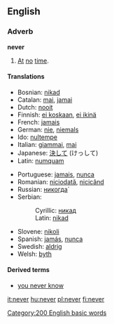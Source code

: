 ==English==
===Adverb===
'''never'''

#[[at|At]] [[no]] [[time]].

====Translations====
{{top}}
*Bosnian: [[nikad#Bosnian|nikad]]
*Catalan: [[mai]], [[jamai]]
*Dutch: [[nooit]]
*Finnish: [[ei koskaan]], [[ei ikinä]]
*French: [[jamais]]
*German: [[nie]], [[niemals]]
*Ido: [[nultempe]]
*Italian: [[giammai]], [[mai]]
*Japanese: [[決して]] (けっして)
*Latin: [[numquam]]
{{mid}}
*Portuguese: [[jamais]], [[nunca]]
*Romanian: [[niciodată]], [[nicicând]]
*Russian: [[никогда|никогда́]]
*Serbian:
*:Cyrillic: [[никад#Serbian|никад]]
*:Latin: [[nikad#Serbian|nikad]]
*Slovene: [[nikoli]]
*Spanish: [[jamás]], [[nunca]]
*Swedish: [[aldrig]]
*Welsh: [[byth]]
{{bottom}}

====Derived terms====
*[[you never know]]

[[Category:200 English basic words]]

[[it:never]]
[[hu:never]]
[[pl:never]]
[[fi:never]]